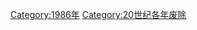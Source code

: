 {{discat|198|6|1979|1990}}
{{Commonscat|1986 disestablishments}}

[[Category:1986年|Category:1986年]]
[[Category:20世纪各年废除|Category:20世纪各年废除]]